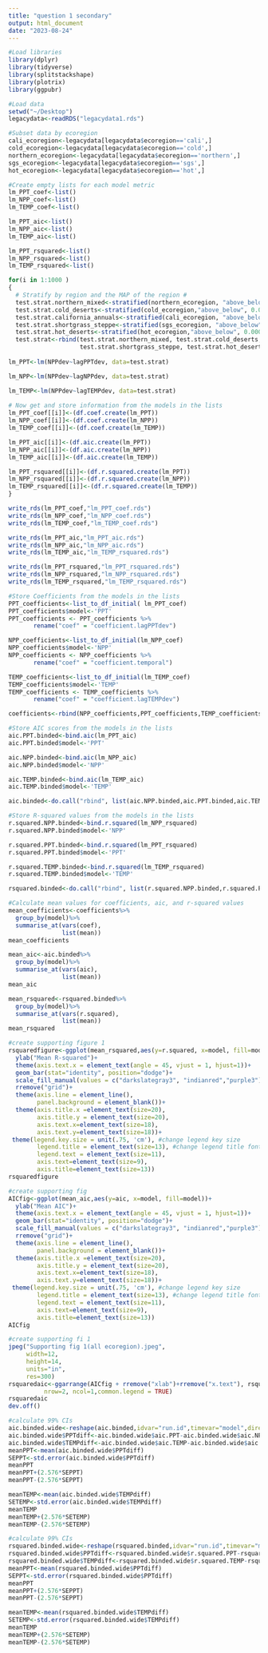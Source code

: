 ```yaml
---
title: "question 1 secondary"
output: html_document
date: "2023-08-24"
---
```

```r

#Load libraries
library(dplyr)
library(tidyverse)
library(splitstackshape)
library(plotrix)
library(ggpubr)

#Load data
setwd("~/Desktop")
legacydata<-readRDS("legacydata1.rds")


```

```r
#Subset data by ecoregion
cali_ecoregion<-legacydata[legacydata$ecoregion=='cali',]
cold_ecoregion<-legacydata[legacydata$ecoregion=='cold',]
northern_ecoregion<-legacydata[legacydata$ecoregion=='northern',]
sgs_ecoregion<-legacydata[legacydata$ecoregion=='sgs',]
hot_ecoregion<-legacydata[legacydata$ecoregion=='hot',]
```

```r
#Create empty lists for each model metric
lm_PPT_coef<-list()
lm_NPP_coef<-list()
lm_TEMP_coef<-list()

lm_PPT_aic<-list()
lm_NPP_aic<-list()
lm_TEMP_aic<-list()

lm_PPT_rsquared<-list()
lm_NPP_rsquared<-list()
lm_TEMP_rsquared<-list()
```


```r
for(i in 1:1000 )
{
  # Stratify by region and the MAP of the region #
  test.strat.northern_mixed<-stratified(northern_ecoregion, "above_below", 0.0001)
  test.strat.cold_deserts<-stratified(cold_ecoregion,"above_below", 0.0001)
  test.strat.california_annuals<-stratified(cali_ecoregion, "above_below", 0.0001)
  test.strat.shortgrass_steppe<-stratified(sgs_ecoregion, "above_below", 0.0001)
  test.strat.hot_deserts<-stratified(hot_ecoregion,"above_below", 0.0001)
  test.strat<-rbind(test.strat.northern_mixed, test.strat.cold_deserts, test.strat.california_annuals, 
                    test.strat.shortgrass_steppe, test.strat.hot_deserts)
  
lm_PPT<-lm(NPPdev~lagPPTdev, data=test.strat)

lm_NPP<-lm(NPPdev~lagNPPdev, data=test.strat)

lm_TEMP<-lm(NPPdev~lagTEMPdev, data=test.strat)
  
# Now get and store information from the models in the lists 
lm_PPT_coef[[i]]<-(df.coef.create(lm_PPT))
lm_NPP_coef[[i]]<-(df.coef.create(lm_NPP))
lm_TEMP_coef[[i]]<-(df.coef.create(lm_TEMP))

lm_PPT_aic[[i]]<-(df.aic.create(lm_PPT))
lm_NPP_aic[[i]]<-(df.aic.create(lm_NPP))
lm_TEMP_aic[[i]]<-(df.aic.create(lm_TEMP))

lm_PPT_rsquared[[i]]<-(df.r.squared.create(lm_PPT))
lm_NPP_rsquared[[i]]<-(df.r.squared.create(lm_NPP))
lm_TEMP_rsquared[[i]]<-(df.r.squared.create(lm_TEMP))
}
```

```r
write_rds(lm_PPT_coef,"lm_PPT_coef.rds")
write_rds(lm_NPP_coef,"lm_NPP_coef.rds")
write_rds(lm_TEMP_coef,"lm_TEMP_coef.rds")

write_rds(lm_PPT_aic,"lm_PPT_aic.rds")
write_rds(lm_NPP_aic,"lm_NPP_aic.rds")
write_rds(lm_TEMP_aic,"lm_TEMP_rsquared.rds")

write_rds(lm_PPT_rsquared,"lm_PPT_rsquared.rds")
write_rds(lm_NPP_rsquared,"lm_NPP_rsquared.rds")
write_rds(lm_TEMP_rsquared,"lm_TEMP_rsquared.rds")
```


```r

#Store Coefficients from the models in the lists
PPT_coefficients<-list_to_df_initial( lm_PPT_coef)
PPT_coefficients$model<-'PPT'
PPT_coefficients <- PPT_coefficients %>% 
       rename("coef" = "coefficient.lagPPTdev")

NPP_coefficients<-list_to_df_initial(lm_NPP_coef)
NPP_coefficients$model<-'NPP'
NPP_coefficients <- NPP_coefficients %>% 
       rename("coef" = "coefficient.temporal")

TEMP_coefficients<-list_to_df_initial(lm_TEMP_coef)
TEMP_coefficients$model<-'TEMP'
TEMP_coefficients <- TEMP_coefficients %>% 
       rename("coef" = "coefficient.lagTEMPdev")

coefficients<-rbind(NPP_coefficients,PPT_coefficients,TEMP_coefficients)
```

```r
#Store AIC scores from the models in the lists
aic.PPT.binded<-bind.aic(lm_PPT_aic)
aic.PPT.binded$model<-'PPT'

aic.NPP.binded<-bind.aic(lm_NPP_aic)
aic.NPP.binded$model<-'NPP'

aic.TEMP.binded<-bind.aic(lm_TEMP_aic)
aic.TEMP.binded$model<-'TEMP'

aic.binded<-do.call("rbind", list(aic.NPP.binded,aic.PPT.binded,aic.TEMP.binded))
```

```r
#Store R-squared values from the models in the lists
r.squared.NPP.binded<-bind.r.squared(lm_NPP_rsquared)
r.squared.NPP.binded$model<-'NPP'

r.squared.PPT.binded<-bind.r.squared(lm_PPT_rsquared)
r.squared.PPT.binded$model<-'PPT'

r.squared.TEMP.binded<-bind.r.squared(lm_TEMP_rsquared)
r.squared.TEMP.binded$model<-'TEMP'

rsquared.binded<-do.call("rbind", list(r.squared.NPP.binded,r.squared.PPT.binded,r.squared.TEMP.binded))
```

```r
#Calculate mean values for coefficients, aic, and r-squared values
mean_coefficients<-coefficients%>%
  group_by(model)%>%
  summarise_at(vars(coef),
               list(mean))
mean_coefficients

mean_aic<-aic.binded%>%
  group_by(model)%>%
  summarise_at(vars(aic),
               list(mean))
mean_aic

mean_rsquared<-rsquared.binded%>%
  group_by(model)%>%
  summarise_at(vars(r.squared),
               list(mean))
mean_rsquared
```

```r
#create supporting figure 1 
rsquaredfigure<-ggplot(mean_rsquared,aes(y=r.squared, x=model, fill=model))+
  ylab("Mean R-squared")+
  theme(axis.text.x = element_text(angle = 45, vjust = 1, hjust=1))+
  geom_bar(stat="identity", position="dodge")+
  scale_fill_manual(values = c("darkslategray3", "indianred","purple3"))+
  rremove("grid")+
  theme(axis.line = element_line(),
        panel.background = element_blank())+
  theme(axis.title.x =element_text(size=20),
        axis.title.y = element_text(size=20),
        axis.text.x=element_text(size=18),
        axis.text.y=element_text(size=18))+
 theme(legend.key.size = unit(.75, 'cm'), #change legend key size
        legend.title = element_text(size=13), #change legend title font size
        legend.text = element_text(size=11), 
        axis.text=element_text(size=9),
        axis.title=element_text(size=13))
rsquaredfigure
```

```r
#create supporting fig
AICfig<-ggplot(mean_aic,aes(y=aic, x=model, fill=model))+
  ylab("Mean AIC")+
  theme(axis.text.x = element_text(angle = 45, vjust = 1, hjust=1))+
  geom_bar(stat="identity", position="dodge")+
  scale_fill_manual(values = c("darkslategray3", "indianred","purple3"))+
  rremove("grid")+
  theme(axis.line = element_line(),
        panel.background = element_blank())+
  theme(axis.title.x =element_text(size=20),
        axis.title.y = element_text(size=20),
        axis.text.x=element_text(size=18),
        axis.text.y=element_text(size=18))+
 theme(legend.key.size = unit(.75, 'cm'), #change legend key size
        legend.title = element_text(size=13), #change legend title font size
        legend.text = element_text(size=11), 
        axis.text=element_text(size=9),
        axis.title=element_text(size=13))
AICfig
```

```r
#create supporting fi 1 
jpeg("Supporting fig 1(all ecoregion).jpeg",
     width=12,
     height=14,
     units="in",
     res=300)
rsquaredaic<-ggarrange(AICfig + rremove("xlab")+rremove("x.text"), rsquaredfigure,
          nrow=2, ncol=1,common.legend = TRUE)
rsquaredaic
dev.off()
```


```r
#calculate 99% CIs 
aic.binded.wide<-reshape(aic.binded,idvar="run.id",timevar="model",direction="wide")
aic.binded.wide$PPTdiff<-aic.binded.wide$aic.PPT-aic.binded.wide$aic.NPP
aic.binded.wide$TEMPdiff<-aic.binded.wide$aic.TEMP-aic.binded.wide$aic.NPP
meanPPT<-mean(aic.binded.wide$PPTdiff)
SEPPT<-std.error(aic.binded.wide$PPTdiff)
meanPPT
meanPPT+(2.576*SEPPT)
meanPPT-(2.576*SEPPT)

meanTEMP<-mean(aic.binded.wide$TEMPdiff)
SETEMP<-std.error(aic.binded.wide$TEMPdiff)
meanTEMP
meanTEMP+(2.576*SETEMP)
meanTEMP-(2.576*SETEMP)

```

```r
#calculate 99% CIs 
rsquared.binded.wide<-reshape(rsquared.binded,idvar="run.id",timevar="model",direction="wide")
rsquared.binded.wide$PPTdiff<-rsquared.binded.wide$r.squared.PPT-rsquared.binded.wide$r.squared.NPP
rsquared.binded.wide$TEMPdiff<-rsquared.binded.wide$r.squared.TEMP-rsquared.binded.wide$r.squared.NPP
meanPPT<-mean(rsquared.binded.wide$PPTdiff)
SEPPT<-std.error(rsquared.binded.wide$PPTdiff)
meanPPT
meanPPT+(2.576*SEPPT)
meanPPT-(2.576*SEPPT)

meanTEMP<-mean(rsquared.binded.wide$TEMPdiff)
SETEMP<-std.error(rsquared.binded.wide$TEMPdiff)
meanTEMP
meanTEMP+(2.576*SETEMP)
meanTEMP-(2.576*SETEMP)

```

